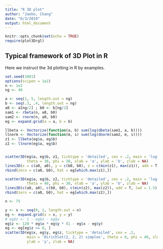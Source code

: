 ```yaml
---
title: "R 3D plot"
author: "Jaeho, Chang"
date: "6/3/2019"
output: html_document
---
```


```r
knitr::opts_chunk$set(echo = TRUE)
require(plot3Drgl)
```

## Typical framework of 3D Plot in R

Here we instruct the 3d plotting in R by examples.

```r
set.seed(1001)
options(scipen = 1e2)
n <- 1e2
ng <- 40

a <- seq(1, 5, length.out = ng)
b <- seq(.3, .4, length.out = ng)
a0 <- a[ng/2] ; b0 <- b[ng/2]
sam1 <- rbeta(n, a0, b0)
sam2 <- rnorm(n, a0, b0)
eg <- expand.grid(a = a, b = b)

llbeta <- Vectorize(function(a, b) sum(log(dbeta(sam1, a, b))))
llnorm <- Vectorize(function(m, s) sum(log(dnorm(sam2, m, s))))
z1 <- llbeta(eg$a, eg$b)
z2 <- llnorm(eg$a, eg$b)


scatter3D(eg$a, eg$b, z1, ticktype = 'detailed', cex = .2, main = 'log-likelihood',
          theta = 30, phi = 30, xlab = 'a', ylab = 'b', zlab = NA)
lines3D(x = c(a0, a0), y = c(b0, b0), z = c(min(z1), max(z1)), add = T, lwd = 1.5)
rbind(zero = c(a0, b0), hat = eg[which.max(z1),])

scatter3D(eg$a, eg$b, z2, ticktype = 'detailed', cex = .2, main = 'log-likelihood',
          theta = 40, phi = 30, xlab = 'a', ylab = 'b', zlab = NA)
lines3D(c(a0, a0), c(b0, b0), c(min(z2), max(z2)), add = T, lwd = 1.5)
rbind(zero = c(a0, b0), hat = eg[which.max(z2),])
```

```r
n <- 75

y <- x <- seq(0, 1, length.out = n)
eg <- expand.grid(x = x, y = y)
# eg$z <- 1 - eg$x - eg$y
eg$z <- 120 * eg$x * eg$y * (1 - eg$x - eg$y)
eg <- eg[eg$z >= 0, ]
scatter3D(eg$x, eg$y, eg$z, ticktype = 'detailed', cex = .2, 
          main = 'Dirichlet(2, 2, 2) simplex', theta = 0, phi = 40, xlab = 'x',
          ylab = 'y', zlab = NA)
```


